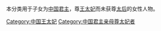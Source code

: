 本分类用于子女为[[中国君主|中国君主]]，尊[[王太妃|王太妃]]而未获尊[[太后|太后]]的女性人物。

[[Category:中国王太妃|Category:中国王太妃]]
[[Category:中国君主亲母尊太妃者|Category:中国君主亲母尊太妃者]]